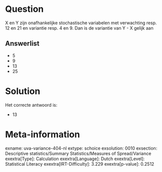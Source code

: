 Question
========

X en Y zijn onafhankelijke stochastische variabelen met verwachting
resp. 12 en 21 en variantie resp. 4 en 9. Dan is de variantie van Y - X
gelijk aan


Answerlist
----------

* 5
* 9
* 13
* 25

Solution
========

Het correcte antwoord is: 

* 13

Meta-information
================
exname: uva-variance-404-nl
extype: schoice
exsolution: 0010
exsection: Descriptive statistics/Summary Statistics/Measures of Spread/Variance
exextra[Type]: Calculation
exextra[Language]: Dutch
exextra[Level]: Statistical Literacy
exextra[IRT-Difficulty]: 3.229
exextra[p-value]: 0.2512
